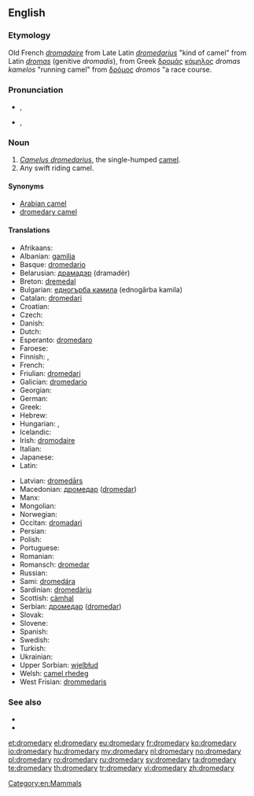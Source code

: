 ==English==

===Etymology===
Old French ''[[dromadaire]]'' from Late Latin ''[[dromedarius]]'' "kind of camel" from Latin ''[[dromas]]'' (genitive ''dromadis''), from Greek [[δρομάς]] [[κάμηλος]] ''dromas kamelos'' "running camel" from [[δρόμος]] ''dromos'' "a race course.

===Pronunciation===
* {{a|UK}} {{IPA|/ˈdɹɒm.ə.də.ɹi/}}, {{X-SAMPA|/"dr\Qm.@.d@.r\i/}}
* {{a|US}} {{IPA|/ˈdɹɑmədeɹɪ/}}, {{X-SAMPA|/"dr\Am@der\I/}}

===Noun===
{{en-noun|dromedar|ies}}

# ''[[Camelus dromedarius]]'', the single-humped [[camel]].
# Any swift riding camel.

====Synonyms====
* [[Arabian camel]]
* [[dromedary camel]]

====Translations====
{{trans-top|Camelus dromedarius, the single-humped camel}}
* Afrikaans: {{t-|af|dromedaris|xs=Afrikaans}}
* Albanian: [[gamilja]]
* Basque: [[dromedario]]
* Belarusian: [[драмадэр]] (dramadér) {{m}}
* Breton: [[dremedal]] {{m}}
* Bulgarian: [[едногърба камила]] (ednogǎrba kamila) {{f}}
* Catalan: [[dromedari]] {{m}}
* Croatian: {{t-|hr|dromedar|m}}
* Czech: {{t-|cs|dromedár}}
* Danish: {{t-|da|dromedar}}
* Dutch: {{t+|nl|dromedaris|m}}
* Esperanto: [[dromedaro]]
* Faroese: {{t|fo|dromedarur|xs=Faroese}}
* Finnish: {{t+|fi|dromedaari}}, {{t-|fi|yksikyttyräinen kameli}}
* French: {{t+|fr|dromadaire|m}}
* Friulian: [[dromedari]] {{m}}
* Galician: [[dromedario]] {{m}}
* Georgian: {{t|ka|ცალკუზა აქლემი|tr=tsalkuza aklebi|sc=Geor}}
* German: {{t-|de|Dromedar|n}}
* Greek: {{t|el|δρομάς|f|tr=dromás}}
* Hebrew: {{t|he|כרכרה|tr=khirkhôrah}}
* Hungarian: {{t+|hu|dromedár}},  {{t-|hu|egypúpú teve}}
* Icelandic: {{t|is|drómedari|m}}
* Irish: [[dromodaire]]
* Italian: {{t+|it|dromedario|m}}
* Japanese: {{t|ja|ヒトコブラクダ|tr=hitokobu rakuda|sc=Jpan}}
* Latin: {{t-|la|dromedaria|f}}
{{trans-mid}}
* Latvian: [[dromedārs]]
* Macedonian: [[дромедар]] ([[dromedar]])
* Manx: {{t-|gv|drommeyder|xs=Manx}}
* Mongolian: {{t-|mn|ганц бөхт тэмээ|tr=ganc böht têmêê|sc=Cyrl|xs=Mongolian}}
* Norwegian: {{t+|no|dromedar}}
* Occitan: [[dromadari]]
* Persian: {{t+|fa|شتر|tr=shotor|xs=Persian}}
* Polish: {{t+|pl|dromader|m}}
* Portuguese: {{t-|pt|dromedário|m}}
* Romanian: {{t+|ro|dromader}}
* Romansch: [[dromedar]]
* Russian: {{t+|ru|дромадер|m|tr=dromadér}}
* Sami: [[dromedára]]
* Sardinian: [[dromedàriu]]
* Scottish: [[càmhal]]
* Serbian: [[дромедар]] ([[dromedar]]) {{m}}
* Slovak: {{t-|sk|dromedár}}
* Slovene: {{t+|sl|dromedar|m}}
* Spanish: {{t-|es|dromedario|m}}
* Swedish: {{t+|sv|dromedar}}
* Turkish: {{t+|tr|hecin}}
* Ukrainian: {{t-|uk|дромадер|tr=dromader|xs=Ukrainian}}
* Upper Sorbian: [[wjelbłud]]
* Welsh: [[camel rhedeg]]
* West Frisian: [[drommedaris]]
{{trans-bottom}}

===See also===
* {{pedialite}}
* {{Wikisource1911Enc Citation|Dromedary}}

[[Category:en:Mammals]]

[[et:dromedary]]
[[el:dromedary]]
[[eu:dromedary]]
[[fr:dromedary]]
[[ko:dromedary]]
[[io:dromedary]]
[[hu:dromedary]]
[[my:dromedary]]
[[nl:dromedary]]
[[no:dromedary]]
[[pl:dromedary]]
[[ro:dromedary]]
[[ru:dromedary]]
[[sv:dromedary]]
[[ta:dromedary]]
[[te:dromedary]]
[[th:dromedary]]
[[tr:dromedary]]
[[vi:dromedary]]
[[zh:dromedary]]